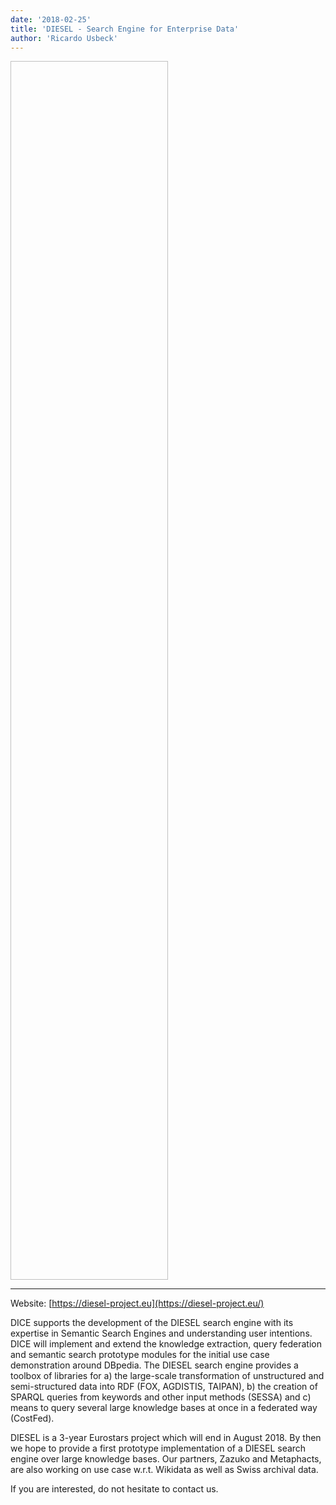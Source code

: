 ```yaml
---
date: '2018-02-25'
title: 'DIESEL - Search Engine for Enterprise Data'
author: 'Ricardo Usbeck'
---
```


<Image filename='diesel.png' style="height: 50%; width: 50%;"/>

---

Website: [https://diesel-project.eu](https://diesel-project.eu/)

DICE supports the development of the DIESEL search engine with its expertise in Semantic Search Engines and understanding user intentions. DICE will implement and extend the knowledge extraction, query federation and semantic search prototype modules for the initial use case demonstration around DBpedia. The DIESEL search engine provides a toolbox of libraries for a) the large-scale transformation of unstructured and semi-structured data into RDF (FOX, AGDISTIS, TAIPAN), b) the creation of SPARQL queries from keywords and other input methods (SESSA) and c) means to query several large knowledge bases at once in a federated way (CostFed).  

DIESEL is a 3-year Eurostars project which will end in August 2018. By then we hope to provide a first prototype implementation of a DIESEL search engine over large knowledge bases. Our partners, Zazuko and Metaphacts, are also working on use case w.r.t. Wikidata as well as Swiss archival data.

If you are interested, do not hesitate to contact us.
